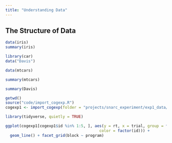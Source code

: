 ```yaml
---
title: "Understanding Data"
---
```



## The Structure of Data

```r
data(iris)
summary(iris)
```


```r
library(car)
data("Davis")
```

```r
data(mtcars)

summary(mtcars)
```

```r
summary(Davis)
```


```r
getwd()
source("code/import_cogexp.R")
cogexp1 <- import_cogexp(folder = "projects/snarc_experiment/exp1_data/")
```


```r
library(tidyverse, quietly = TRUE)
```
```r
ggplot(cogexp1[cogexp1$id %in% 1:5, ], aes(y = rt, x = trial, group = factor(id),
                                         color = factor(id))) +
  geom_line() + facet_grid(block ~ program)
```

